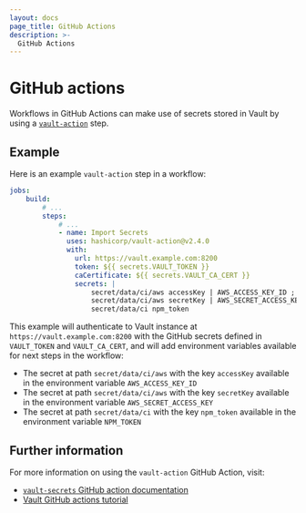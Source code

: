 ```yaml
---
layout: docs
page_title: GitHub Actions
description: >-
  GitHub Actions
---
```


# GitHub actions

Workflows in GitHub Actions can make use of secrets stored in Vault by using a
[`vault-action`](https://github.com/marketplace/actions/vault-secrets) step.

## Example

Here is an example `vault-action` step in a workflow:

```yaml
jobs:
    build:
        # ...
        steps:
            # ...
            - name: Import Secrets
              uses: hashicorp/vault-action@v2.4.0
              with:
                url: https://vault.example.com:8200
                token: ${{ secrets.VAULT_TOKEN }}
                caCertificate: ${{ secrets.VAULT_CA_CERT }}
                secrets: |
                    secret/data/ci/aws accessKey | AWS_ACCESS_KEY_ID ;
                    secret/data/ci/aws secretKey | AWS_SECRET_ACCESS_KEY ;
                    secret/data/ci npm_token
```

This example will authenticate to Vault instance at `https://vault.example.com:8200` with the GitHub secrets defined in
`VAULT_TOKEN` and `VAULT_CA_CERT`, and will add environment variables available for next steps in the workflow:
-  The secret at path `secret/data/ci/aws` with the key `accessKey` available in the environment variable `AWS_ACCESS_KEY_ID`
-  The secret at path `secret/data/ci/aws` with the key `secretKey` available in the environment variable `AWS_SECRET_ACCESS_KEY`
-  The secret at path `secret/data/ci` with the key `npm_token` available in the environment variable `NPM_TOKEN`

## Further information

For more information on using the `vault-action` GitHub Action, visit:

- [`vault-secrets` GitHub action documentation](https://github.com/marketplace/actions/vault-secrets)
- [Vault GitHub actions tutorial](https://learn.hashicorp.com/tutorials/vault/github-actions)